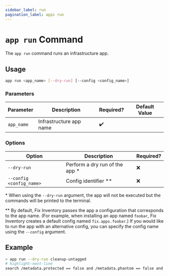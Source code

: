 ```yaml
---
sidebar_label: run
pagination_label: apps run
---
```


# `app run` Command

The `app run` command runs an infrastructure app.

## Usage

```bash
app run <app_name> [--dry-run] [--config <config_name>]
```

### Parameters

| Parameter  | Description             | Required? | Default Value |
| ---------- | ----------------------- | --------- | ------------- |
| `app_name` | Infrastructure app name | ✔️        |               |

### Options

| Option                   | Description                     | Required? |
| ------------------------ | ------------------------------- | --------- |
| `--dry-run`              | Perform a dry run of the app \* | ❌        |
| `--config <config_name>` | Config identifier \*\*          | ❌        |

\* When using the `--dry-run` argument, the app will not be executed but the commands will be printed to the terminal.

\*\* By default, Fix Inventory passes the app a configuration that corresponds to the app name. (For example, when installing an app named `foobar`, Fix Inventory creates a default config named `fix.apps.foobar`.) If you would like to run the app with an alternative config, you can specify the config name using the `--config` argument.

## Example

```bash title="Dry run an app"
> app run --dry-run cleanup-untagged
# highlight-next-line
search /metadata.protected == false and /metadata.phantom == false and /metadata.cleaned == false and is(["aws_ec2_instance", "aws_ec2_volume", "aws_vpc", "aws_cloudformation_stack", "aws_elb", "aws_alb", "aws_alb_target_group", "aws_eks_cluster", "aws_eks_nodegroup", "example_instance", "example_network"]) and not(has_key(tags, ["owner", "expiration"])) and ((/ancestors.cloud.reported.id == "aws" and /ancestors.account.reported.id == "068564737731" and age > 7d) or (/ancestors.cloud.reported.id == "aws" and /ancestors.account.reported.id == "575584959047" and age > 2h)) | clean "Missing one or more of required tags owner, expiration and age more than thfixshold"
```
